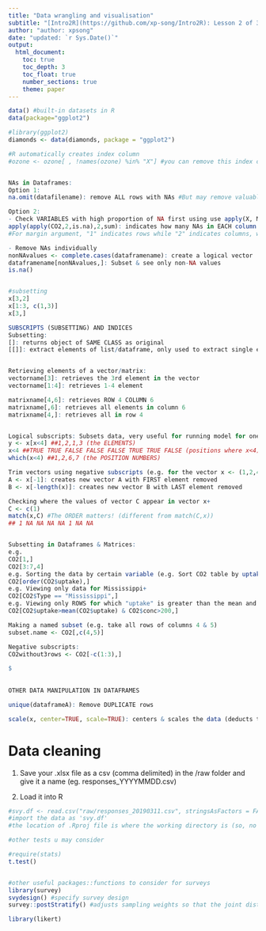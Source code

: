 ```yaml
---
title: "Data wrangling and visualisation"
subtitle: "[Intro2R](https://github.com/xp-song/Intro2R): Lesson 2 of 3"
author: "author: xpsong"
date: "updated: `r Sys.Date()`"
output:
  html_document:
    toc: true
    toc_depth: 3
    toc_float: true
    number_sections: true
    theme: paper
---
```

```r
data() #built-in datasets in R
data(package="ggplot2")

#library(ggplot2)
diamonds <- data(diamonds, package = "ggplot2")
```

```r
#R automatically creates index column
#ozone <- ozone[ , !names(ozone) %in% "X"] #you can remove this index column


NAs in Dataframes:
Option 1:
na.omit(datafilename): remove ALL rows with NAs #But may remove valuable info!

Option 2:
- Check VARIABLES with high proportion of NA first using use apply(X, MARGIN, FUN, ...)+
apply(apply(CO2,2,is.na),2,sum): indicates how many NAs in EACH column (a NESTED apply function)
#For margin argument, "1" indicates rows while "2" indicates columns, while c(1,2) indicates both - this specifies the grouping.

- Remove NAs individually
nonNAvalues <- complete.cases(dataframename): create a logical vector
dataframename[nonNAvalues,]: Subset & see only non-NA values
is.na()


#subsetting
x[3,2]
x[1:3, c(1,3)]
x[3,]

SUBSCRIPTS (SUBSETTING) AND INDICES
Subsetting:
[]: returns object of SAME CLASS as original
[[]]: extract elements of list/dataframe, only used to extract single element, class of object will not necessarily be the same #similar to $


Retrieving elements of a vector/matrix:
vectorname[3]: retrieves the 3rd element in the vector
vectorname[1:4]: retrieves 1-4 element

matrixname[4,6]: retrieves ROW 4 COLUMN 6
matrixname[,6]: retrieves all elements in column 6
matrixname[4,]: retrieves all in row 4


Logical subscripts: Subsets data, very useful for running model for one location/species/etc. (e.g. for the vector x <- c(1,2,4,8,20,1,3,7))
y <- x[x<4] ##1,2,1,3 (the ELEMENTS)
x<4 ##TRUE TRUE FALSE FALSE FALSE TRUE TRUE FALSE (positions where x<4)
which(x<4) ##1,2,6,7 (the POSITION NUMBERS)

Trim vectors using negative subscripts (e.g. for the vector x <- (1,2,4,8,20,1,3,7))
A <- x[-1]: creates new vector A with FIRST element removed
B <- x[-length(x)]: creates new vector B with LAST element removed

Checking where the values of vector C appear in vector x+
C <- c(1)
match(x,C) #The ORDER matters! (different from match(C,x))
## 1 NA NA NA NA 1 NA NA


Subsetting in Dataframes & Matrices:
e.g.
CO2[1,]
CO2[3:7,4]
e.g. Sorting the data by certain variable (e.g. Sort CO2 table by uptake (ROWS in ascending order))+
CO2[order(CO2$uptake),]
e.g. Viewing only data for Mississippi+
CO2[CO2$Type == "Mississippi",]
e.g. Viewing only ROWS for which "uptake" is greater than the mean and "conc" is greater than 200+
CO2[CO2$uptake>mean(CO2$uptake) & CO2$conc>200,]

Making a named subset (e.g. take all rows of columns 4 & 5)
subset.name <- CO2[,c(4,5)]

Negative subscripts:
CO2without3rows <- CO2[-c(1:3),]

$
  
  
OTHER DATA MANIPULATION IN DATAFRAMES

unique(dataframeA): Remove DUPLICATE rows

scale(x, center=TRUE, scale=TRUE): centers & scales the data (deducts the mean per column, divides by standard deviation)

```


# Data cleaning

1) Save your .xlsx file as a csv (comma delimited) in the /raw folder and give it a name (eg. responses_YYYYMMDD.csv)

2) Load it into R

```r
#svy.df <- read.csv("raw/responses_20190311.csv", stringsAsFactors = FALSE, check.names=FALSE) 
#import the data as 'svy.df'
#the location of .Rproj file is where the working directory is (so, no need to type the entire file path)
```



```r
#other tests u may consider

#require(stats)
t.test()


#other useful packages::functions to consider for surveys
library(survey)
svydesign() #specify survey design
survey::postStratify() #adjusts sampling weights so that the joint distribution of a set of post-stratifying variables matches the known population joint distribution. 

library(likert)

```







